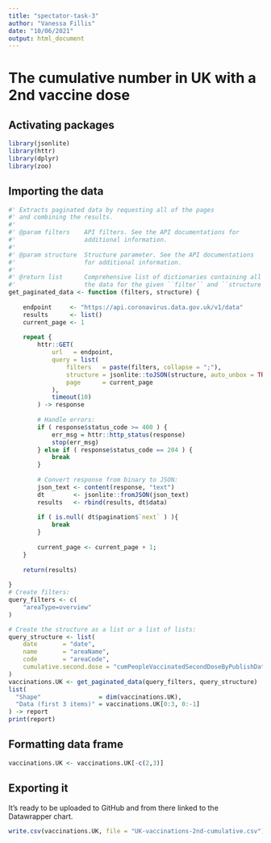 ```yaml
---
title: "spectator-task-3"
author: "Vanessa Fillis"
date: "10/06/2021"
output: html_document
---
```


# The cumulative number in UK with a 2nd vaccine dose

## Activating packages

```r
library(jsonlite)
library(httr)
library(dplyr)
library(zoo)
```

## Importing the data 

```r
#' Extracts paginated data by requesting all of the pages
#' and combining the results.
#'
#' @param filters    API filters. See the API documentations for 
#'                   additional information.
#'                   
#' @param structure  Structure parameter. See the API documentations 
#'                   for additional information.
#'                   
#' @return list      Comprehensive list of dictionaries containing all 
#'                   the data for the given ``filter`` and ``structure`.`
get_paginated_data <- function (filters, structure) {
  
    endpoint     <- "https://api.coronavirus.data.gov.uk/v1/data"
    results      <- list()
    current_page <- 1
    
    repeat {
        httr::GET(
            url   = endpoint,
            query = list(
                filters   = paste(filters, collapse = ";"),
                structure = jsonlite::toJSON(structure, auto_unbox = TRUE),
                page      = current_page
            ),
            timeout(10)
        ) -> response
        
        # Handle errors:
        if ( response$status_code >= 400 ) {
            err_msg = httr::http_status(response)
            stop(err_msg)
        } else if ( response$status_code == 204 ) {
            break
        }
        
        # Convert response from binary to JSON:
        json_text <- content(response, "text")
        dt        <- jsonlite::fromJSON(json_text)
        results   <- rbind(results, dt$data)
        
        if ( is.null( dt$pagination$`next` ) ){
            break
        }
    
        current_page <- current_page + 1;
    }
    
    return(results)
    
}
# Create filters:
query_filters <- c(
    "areaType=overview"
)

# Create the structure as a list or a list of lists:
query_structure <- list(
    date       = "date", 
    name       = "areaName", 
    code       = "areaCode", 
    cumulative.second.dose = "cumPeopleVaccinatedSecondDoseByPublishDate"
)
vaccinations.UK <- get_paginated_data(query_filters, query_structure)
list(
  "Shape"                = dim(vaccinations.UK),
  "Data (first 3 items)" = vaccinations.UK[0:3, 0:-1]
) -> report
print(report)

```

## Formatting data frame

```r
vaccinations.UK <- vaccinations.UK[-c(2,3)]
```

## Exporting it 

It's ready to be uploaded to GitHub and from there linked to the Datawrapper chart. 

```r
write.csv(vaccinations.UK, file = "UK-vaccinations-2nd-cumulative.csv")
```

